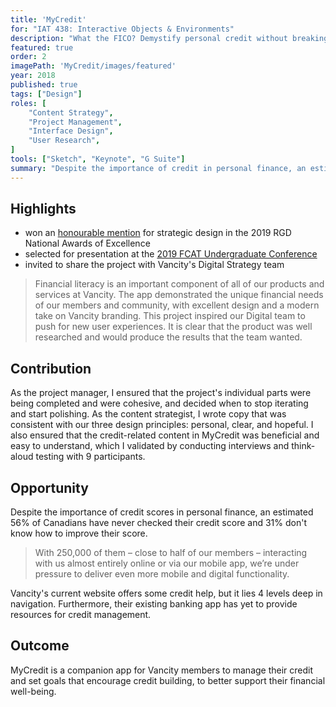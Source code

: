 ```yaml
---
title: 'MyCredit'
for: "IAT 438: Interactive Objects & Environments"
description: "What the FICO? Demystify personal credit without breaking your brain."
featured: true
order: 2
imagePath: 'MyCredit/images/featured'
year: 2018
published: true
tags: ["Design"]
roles: [
	"Content Strategy",
	"Project Management",
	"Interface Design",
	"User Research",
]
tools: ["Sketch", "Keynote", "G Suite"]
summary: "Despite the importance of credit in personal finance, an estimated 56% of Canadians have never checked their credit score and 31% don't know how to improve their score (<a href='https://newsroom.bmo.com/2015-02-27-Out-of-Sight-Out-of-Mind-Over-Half-of-Canadians-Have-Never-Checked-Their-Credit-Score'>BMO, 2016</a>). We saw this as an opportunity to support people in learning about credit through a mobile app offered by Vancity, a local credit union. The project was extremely well-received by industry designers and Vancity directors, who invited us to present to their Digital Services team at their head office in Vancouver."
---
```



## Highlights

- won an [honourable mention](https://www.rgd.ca/2018/09/04/congratulations-to-our-2019-national-awards-of-excellence.php#docs-internal-guid-8b12db13-7fff-fd20-57be-3578a89ef87b) for strategic design in the 2019 RGD National Awards of Excellence
- selected for presentation at the [2019 FCAT Undergraduate Conference](https://www.sfu.ca/fcat/events/ugc/2019-fcat-undergraduate-conference.html)
- invited to share the project with Vancity's Digital Strategy team

<Blockquote source="Aaron Walker, Manager, User Experience at Vancity">Financial literacy is an important component of all of our products and services at Vancity. The app demonstrated the unique financial needs of our members and community, with excellent design and a modern take on Vancity branding. This project inspired our Digital team to push for new user experiences. It is clear that the product was well researched and would produce the results that the team wanted.</Blockquote>

## Contribution

As the project manager, I ensured that the project's individual parts were being completed and were cohesive, and decided when to stop iterating and start polishing. As the content strategist, I wrote copy that was consistent with our three design principles: personal, clear, and hopeful. I also ensured that the credit-related content in MyCredit was beneficial and easy to understand, which I validated by conducting interviews and think-aloud testing with 9 participants.

## Opportunity

Despite the importance of credit scores in personal finance, an estimated 56% of Canadians have never checked their credit score and 31% don't know how to improve their score.

<MagicVideo source="vimeo" path="305425536" />

<Blockquote url="https://www.vancity.com/AboutVancity/GovernanceAndLeadership/OurReports/2017/" source="Vancity 2017 Annual Report">With 250,000 of them – close to half of our members – interacting with us almost entirely online or via our mobile app, we’re under pressure to deliver even more mobile and digital functionality.</Blockquote>

Vancity's current website offers some credit help, but it lies 4 levels deep in navigation. Furthermore, their existing banking app has yet to provide resources for credit management.

## Outcome

MyCredit is a companion app for Vancity members to manage their credit and set goals that encourage credit building, to better support their financial well-being.

<MagicVideo source="vimeo" path="305425815" />

<Showcase
  path="MyCredit/videos/onboarding"
  type="video"
  source="cloudinary"
  orientation="media-left"
  content="Since credit is unfamiliar for so many people, the onboarding helps members learn a bit about credit while setting up the app."
/>

<Showcase
  path="MyCredit/videos/score_details"
  type="video"
  source="cloudinary"
  orientation="media-right"
  content="The Score Details screen provides members with an overview of their score, as well as a breakdown of what is influencing their score."
/>

<Showcase
  path="MyCredit/videos/learn"
  type="video"
  source="cloudinary"
  orientation="media-left"
  content="The Learn tab provides resources for members to better understand the five factors that influence their score, and how their financial activity is influencing their score."
/>

<Showcase
  path="MyCredit/videos/goals"
  type="video"
  source="cloudinary"
  orientation="media-right"
  content="The Goals tab allows members to track their progress, see the steps they need to take to improve their score, and set new goals."
/>